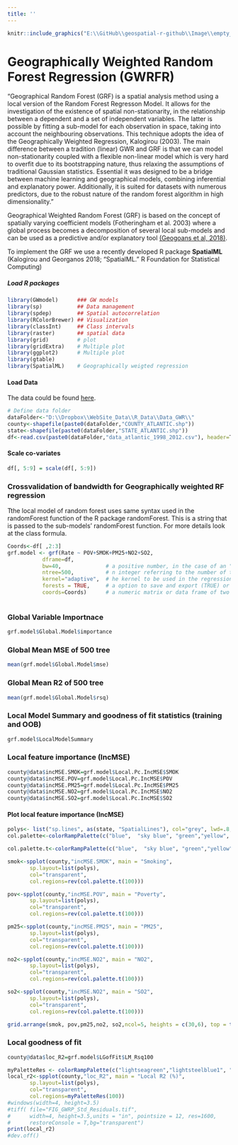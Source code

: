 ```yaml
---
title: ''
---
```

<div style="margin-bottom:10px;">
</div>
```r
knitr::include_graphics("E:\\GitHub\\geospatial-r-github\\Image\\empty_banner.png")
```
<div style="margin-bottom:20px;">
</div>

# Geographically Weighted Random Forest Regression (GWRFR)

"Geographical Random Forest (GRF) is a spatial analysis method using a local version of the Random Forest Regresson Model. It allows for the investigation of the existence of spatial non-stationarity, in the relationship between a dependent and a set of independent variables. The latter is possible by fitting a sub-model for each observation in space, taking into account the neighbouring observations. This technique adopts the idea of the Geographically Weighted Regression, Kalogirou (2003). The main difference between a tradition (linear) GWR and GRF is that we can model non-stationarity coupled with a flexible non-linear model which is very hard to overfit due to its bootstrapping nature, thus relaxing the assumptions of traditional Gaussian statistics. Essential it was designed to be a bridge between machine learning and geographical models, combining inferential and explanatory power. Additionally, it is suited for datasets with numerous predictors, due to the robust nature of the random forest algorithm in high dimensionality."


Geographical Weighted Random Forest (GRF) is  based on the concept of spatially varying coefficient models (Fotheringham et al. 2003) where a global process becomes a decomposition of several local sub-models and can be used as a predictive and/or explanatory tool [(Geogoans et al, 2018)](https://www.tandfonline.com/doi/full/10.1080/10106049.2019.1595177). 


To implement the GRF we use a recently developed R package **SpatialML** (Kalogirou and Georganos 2018; “SpatialML.” R Foundation for Statistical Computing)


##### Load R packages


```r
library(GWmodel)      ### GW models
library(sp)           ## Data management
library(spdep)        ## Spatial autocorrelation
library(RColorBrewer) ## Visualization
library(classInt)     ## Class intervals
library(raster)       ## spatial data
library(grid)         # plot
library(gridExtra)    # Multiple plot
library(ggplot2)      # Multiple plot
library(gtable)
library(SpatialML)    # Geographically weigted regression
```

#### Load Data

The data could be found  [here](https://www.dropbox.com/s/sngfyskys1jwvet/Data_GWR.7z?dl=0). 

```r
# Define data folder
dataFolder<-"D:\\Dropbox\\WebSite_Data\\R_Data\\Data_GWR\\"
county<-shapefile(paste0(dataFolder,"COUNTY_ATLANTIC.shp"))
state<-shapefile(paste0(dataFolder,"STATE_ATLANTIC.shp"))
df<-read.csv(paste0(dataFolder,"data_atlantic_1998_2012.csv"), header=T)
```

#### Scale co-variates

```r
df[, 5:9] = scale(df[, 5:9])
```


### Crossvalidation of bandwidth for Geographically weighted RF regression

Tthe local model of random forest uses same syntax used in the randomForest function of the R package randomForest. This is a string that is passed to the sub-models' randomForest function. For more details look at the class formula.

```r
Coords<-df[ ,2:3]
grf.model <- grf(Rate ~ POV+SMOK+PM25+NO2+SO2, 
           dframe=df, 
           bw=40,              # a positive number, in the case of an "adaptive kernel" or a real in the case of a "fixed kernel".
           ntree=500,          # n integer referring to the number of trees to grow for each of the local random forests.
           kernel="adaptive",  # he kernel to be used in the regression. Options are "adaptive" or "fixed".
           forests = TRUE,     # a option to save and export (TRUE) or not (FALSE) all the local forests
           coords=Coords)      # a numeric matrix or data frame of two columns giving the X,Y coordinates of the observations
           
```

### Global Variable Importnace


```r
grf.model$Global.Model$importance 
```


### Global Mean MSE of 500 tree

```r
mean(grf.model$Global.Model$mse)
```

### Global Mean R2 of 500 tree

```r
mean(grf.model$Global.Model$rsq)
```


### Local Model Summary and goodness of fit statistics (training and OOB) 

```r
grf.model$LocalModelSummary
```

### Local feature importance (IncMSE)

```r
county@data$incMSE.SMOK=grf.model$Local.Pc.IncMSE$SMOK
county@data$incMSE.POV=grf.model$Local.Pc.IncMSE$POV
county@data$incMSE.PM25=grf.model$Local.Pc.IncMSE$PM25
county@data$incMSE.NO2=grf.model$Local.Pc.IncMSE$NO2
county@data$incMSE.SO2=grf.model$Local.Pc.IncMSE$SO2
```


#### Plot  local feature importance (IncMSE)

```r
polys<- list("sp.lines", as(state, "SpatialLines"), col="grey", lwd=.8,lty=1)
col.palette<-colorRampPalette(c("blue",  "sky blue", "green","yellow", "red"),space="rgb",interpolate = "linear")
```


```r

col.palette.t<-colorRampPalette(c("blue",  "sky blue", "green","yellow","pink", "red"),space="rgb",interpolate = "linear") 

smok<-spplot(county,"incMSE.SMOK", main = "Smoking", 
       sp.layout=list(polys),
       col="transparent",
       col.regions=rev(col.palette.t(100)))

pov<-spplot(county,"incMSE.POV", main = "Poverty", 
       sp.layout=list(polys),
       col="transparent",
       col.regions=rev(col.palette.t(100)))

pm25<-spplot(county,"incMSE.PM25", main = "PM25", 
       sp.layout=list(polys),
       col="transparent",
       col.regions=rev(col.palette.t(100)))

no2<-spplot(county,"incMSE.NO2", main = "NO2", 
       sp.layout=list(polys),
       col="transparent",
       col.regions=rev(col.palette.t(100)))

so2<-spplot(county,"incMSE.NO2", main = "SO2", 
       sp.layout=list(polys),
       col="transparent",
       col.regions=rev(col.palette.t(100)))

```

```r
grid.arrange(smok, pov,pm25,no2, so2,ncol=5, heights = c(30,6), top = textGrob("Local Feature Importance (IncMSE)",gp=gpar(fontsize=25)))
```

### Local goodness of fit 

```r
county@data$loc_R2=grf.model$LGofFit$LM_Rsq100
```

```r
myPaletteRes <- colorRampPalette(c("lightseagreen","lightsteelblue1", "moccasin","hotpink", "red"))
local_r2<-spplot(county,"loc_R2", main = "Local R2 (%)", 
       sp.layout=list(polys),
       col="transparent",
       col.regions=myPaletteRes(100))
#windows(width=4, height=3.5)
#tiff( file="FIG_GWRP_Std_Residuals.tif", 
#      width=4, height=3.5,units = "in", pointsize = 12, res=1600,
#      restoreConsole = T,bg="transparent")
print(local_r2)
#dev.off() 
```


